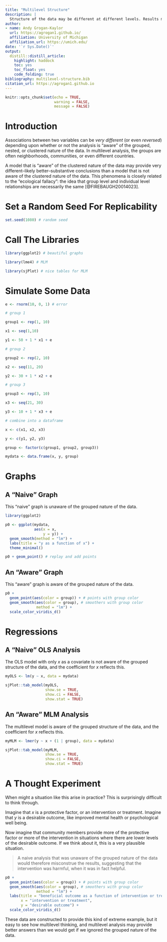 ```yaml
---
title: "Multilevel Structure"
description: |
  Structure of the data may be different at different levels. Results may differ greatly when we apply multilevel thinking.
author:
- name: Andy Grogan-Kaylor
  url: https://agrogan1.github.io/
  affiliation: University of Michigan
  affiliation_url: https://umich.edu/
date: '`r Sys.Date()`'
output:
  distill::distill_article:
    highlight: haddock
    toc: yes
    toc_float: yes
    code_folding: true
bibliography: multilevel-structure.bib
citation_url: https://agrogan1.github.io
---
```


```r

knitr::opts_chunk$set(echo = TRUE,
                      warning = FALSE,
                      message = FALSE)

```

# Introduction

Associations between two variables can be *very different* (or even *reversed*) depending upon whether or not the analysis is "aware" of the grouped, nested, or clustered nature of the data. In multilevel analysis, the groups are often neighborhoods, communities, or even different countries.

A model that is "aware" of the clustered nature of the data may provide very different--likely better--substantive conclusions than a model that is not aware of the clustered nature of the data. This phenomena is closely related to the "ecological fallacy": the idea that group level and individual level relationships are necessarily the same [@FIREBAUGH20014023].

# Set a Random Seed For Replicability

```r

set.seed(1080) # random seed

```

# Call The Libraries

```r

library(ggplot2) # beautiful graphs

library(lme4) # MLM

library(sjPlot) # nice tables for MLM

```

# Simulate Some Data

```r

e <- rnorm(10, 0, 1) # error

# group 1

group1 <- rep(1, 10)

x1 <- seq(1,10)

y1 <- 50 + 1 * x1 + e

# group 2

group2 <- rep(2, 10)

x2 <- seq(11, 20)

y2 <- 30 + 1 * x2 + e

# group 3

group3 <- rep(3, 10)

x3 <- seq(21, 30)

y3 <- 10 + 1 * x3 + e

# combine into a dataframe

x <- c(x1, x2, x3)

y <- c(y1, y2, y3)

group <- factor(c(group1, group2, group3))

mydata <- data.frame(x, y, group) 

```

# Graphs

## A "Naive" Graph 

This "naive" graph is unaware of the grouped nature of the data.

```r

library(ggplot2)

p0 <- ggplot(mydata, 
             aes(x = x,
                 y = y)) +
  geom_smooth(method = "lm") +
  labs(title = "y as a function of x") +
  theme_minimal()

p0 + geom_point() # replay and add points

```

## An "Aware" Graph 

This "aware" graph is aware of the grouped nature of the data.

```r

p0 + 
  geom_point(aes(color = group)) + # points with group color
  geom_smooth(aes(color = group), # smoothers with group color
              method = "lm") + 
  scale_color_viridis_d()

```

# Regressions

## A "Naive" OLS Analysis

The OLS model with only *x* as a covariate is not aware of the grouped structure of the data, and the coefficient for *x* reflects this.

```r

myOLS <- lm(y ~ x, data = mydata)

sjPlot::tab_model(myOLS,
                  show.se = TRUE,
                  show.ci = FALSE,
                  show.stat = TRUE)

```

## An "Aware" MLM Analysis

The multilevel model is aware of the grouped structure of the data, and the coefficient for *x* reflects this.

```r

myMLM <- lmer(y ~ x + (1 | group), data = mydata)

sjPlot::tab_model(myMLM,
                  show.se = TRUE,
                  show.ci = FALSE,
                  show.stat = TRUE)

```

# A Thought Experiment

When might a situation like this arise in practice? This is surprisingly difficult to think through. 

Imagine that *x* is a protective factor, or an intervention or treatment. Imagine that *y* is a desirable outcome, like improved mental health or psychological well being.

Now imagine that community members provide more of the protective factor or more of the intervention in situations where there are lower levels of the desirable outcome. If we think about it, this is a very plausible situation. 

> A naive analysis that was unaware of the grouped nature of the data would therefore misconstrue the results, suggesting that the intervention was harmful, when it was in fact helpful.

```r

p0 + 
  geom_point(aes(color = group)) + # points with group color
  geom_smooth(aes(color = group), # smoothers with group color
              method = "lm") + 
  labs(title = "beneficial outcome as a function of intervention or treatment",
       x = "intervention or treatment",
       y = "desirable outcome") +
  scale_color_viridis_d()

```

These data are constructed to provide this kind of extreme example, but it easy to see how multilevel thinking, and multilevel analysis may provide better answers than we would get if we ignored the grouped nature of the data.



